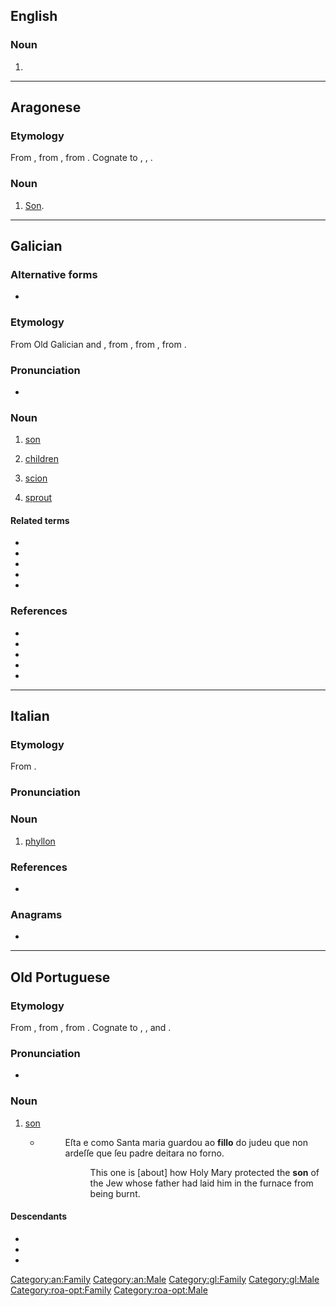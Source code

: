 ==English==

===Noun===
{{en-noun}}

# {{alternative spelling of|en|phyllo}}

----

==Aragonese==

===Etymology===
From {{inh|an|la|filius}}, from {{inh|an|itc-ola|fīlios}}, from {{inh|an|ine-pro|*dʰeh₁y-li-os||sucker}}. Cognate to {{cog|es|hijo}}, {{cog|gl|fillo}}, {{cog|it|figlio}}.

===Noun===
{{an-noun|m}}

# [[son|Son]].

[[Category:an:Family]]
[[Category:an:Male]]

----

==Galician==

===Alternative forms===
* {{l|gl|filho||Reintegrationist}}

===Etymology===
From Old Galician and {{inh|gl|roa-opt|fillo||son}}, from {{inh|gl|la|fīlius||son}}, from {{der|gl|itc-ola|fīlios}}, from {{der|gl|ine-pro|*dʰeh₁y-li-os||sucker}}.

===Pronunciation===
* {{IPA|gl|/ˈfiʎo̝/}}

===Noun===
{{gl-noun|m}}

# [[son]]
# {{lb|gl|in the plural}} [[children]] {{gloss|direct descendants by birth}}
#: {{uxi|gl|Estes son os meus '''fillos''': Ana e Roi.|These are my '''children''': Ana and Roi.}}
# [[scion]] {{gloss|a detached shoot or twig containing buds}}
#: {{syn|gl|inzo|xermolo}}
# [[sprout]]
#: {{syn|gl|rebento}}

====Related terms====
* {{l|gl|filla}}
* {{l|gl|filha}}
* {{l|gl|afillar}}
* {{l|gl|filla}}
* {{l|gl|fillar}}

===References===
* {{R:DDGM}}
* {{R:gl:CX}}
* {{R:DDLG}}
* {{R:TILG}}
* {{R:TLPGP}}

[[Category:gl:Family]]
[[Category:gl:Male]]

----

==Italian==

===Etymology===
From {{bor|it|grc|φῠ́λλον||leaf}}.

===Pronunciation===
{{it-pr|fìllo}}

===Noun===
{{it-noun|m}}

# {{lb|it|botany}} [[phyllon]]

===References===
* {{R:it:Trec}}

===Anagrams===
* {{anagrams|it|a=fillo|folli}}

----

==Old Portuguese==

===Etymology===
From {{inh|roa-opt|la|fīlius||son}}, from {{inh|roa-opt|itc-ola|fīlios}}, from {{inh|roa-opt|ine-pro|*dʰeh₁y-li-os||sucker}}. Cognate to {{cog|osp|fijo}}, {{cog|mxi|פליו|tr=fílyo}}, {{cog|pro|filh}} and {{cog|fro|fil}}.

===Pronunciation===
* {{IPA|roa-opt|/ˈfi.ʎo/}}

===Noun===
{{head|roa-opt|noun|g=m|plural|fillos|feminine|filla|feminine plural|fillas}}

# [[son]]
#* {{roa-opt-cite-cantigas|E|4|http://www.pbm.com/~lindahl/cantigas/facsimiles/E/058.html}}
#*: Eſta e como Santa maria guardou ao '''fillo''' do judeu que non ardeſſe que ſeu padre deitara no forno.
#*:: This one is [about] how Holy Mary protected the '''son''' of the Jew whose father had laid him in the furnace from being burnt.

====Descendants====
* {{desc|fax|fillu}}
* {{desc|gl|fillo}}
* {{desctree|pt|filho}}

[[Category:roa-opt:Family]]
[[Category:roa-opt:Male]]